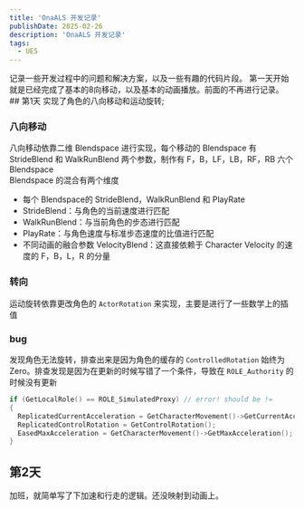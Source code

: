 ```yaml
---
title: 'OnaALS 开发记录'
publishDate: 2025-02-26
description: 'OnaALS 开发记录'
tags:
  - UE5
---
```



<GithubCard repo='aizawaayame/OnaALSCPP'/>
记录一些开发过程中的问题和解决方案，以及一些有趣的代码片段。
第一天开始就是已经完成了基本的8向移动，以及基本的动画播放。前面的不再进行记录。
## 第1天
<LinkPreview href='https://www.bilibili.com/video/BV14qPje4Eak/?vd_source=045b781ce97c08d03e566beb5f968ac4' />
实现了角色的八向移动和运动旋转;  

### 八向移动

八向移动依靠二维 Blendspace 进行实现，每个移动的 Blendspace 有 StrideBlend 和 WalkRunBlend 两个参数，制作有 F，B，LF，LB，RF，RB 六个 Blendspace  
Blendspace 的混合有两个维度
- 每个 Blendspace的 StrideBlend，WalkRunBlend 和 PlayRate
- StrideBlend：与角色的当前速度进行匹配
- WalkRunBlend：与当前角色的步态进行匹配
- PlayRate：与角色速度与标准步态速度的比值进行匹配
- 不同动画的融合参数 VelocityBlend：这直接依赖于 Character Velocity 的速度的 F，B，L，R 的分量

### 转向

运动旋转依靠更改角色的 `ActorRotation` 来实现，主要是进行了一些数学上的插值

### bug

发现角色无法旋转，排查出来是因为角色的缓存的 `ControlledRotation` 始终为 Zero。排查发现是因为在更新的时候写错了一个条件，导致在 `ROLE_Authority` 的时候没有更新
```cpp
if (GetLocalRole() == ROLE_SimulatedProxy) // error! should be !=
{  
  ReplicatedCurrentAcceleration = GetCharacterMovement()->GetCurrentAcceleration();  
  ReplicatedControlRotation = GetControlRotation();  
  EasedMaxAcceleration = GetCharacterMovement()->GetMaxAcceleration();  
}
```

## 第2天
加班，就简单写了下加速和行走的逻辑。还没映射到动画上。